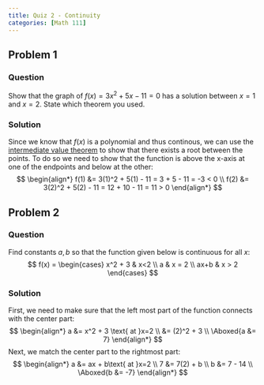 ```yaml
---
title: Quiz 2 - Continuity
categories: [Math 111]
---
```


## Problem 1
### Question
Show that the graph of $f(x) = 3x^2 + 5x - 11 = 0$ has a solution between $x=1$ and $x=2$.
State which theorem you used.

### Solution
Since we know that $f(x)$ is a polynomial and thus continous, we can use the [intermediate value theorem](https://en.wikipedia.org/wiki/Intermediate_value_theorem) to show that there exists a root between the points.
To do so we need to show that the function is above the x-axis at one of the endpoints and below at the other:
$$
\begin{align*}
f(1) &= 3(1)^2 + 5(1) - 11 = 3 + 5 - 11 = -3 < 0 \\
f(2) &= 3(2)^2 + 5(2) - 11 = 12 + 10 - 11 = 11 > 0
\end{align*}
$$


## Problem 2
### Question
Find constants $a,b$ so that the function given below is continuous for all $x$:
$$
f(x) = \begin{cases}
x^2 + 3 & x<2 \\
a & x = 2 \\
ax+b & x > 2
\end{cases}
$$

### Solution
First, we need to make sure that the left most part of the function connects with the center part:
$$
\begin{align*}
a &= x^2 + 3 \text{ at }x=2 \\
&= (2)^2 + 3 \\
\Aboxed{a &= 7}
\end{align*}
$$
Next, we match the center part to the rightmost part:
$$
\begin{align*}
a &= ax + b\text{ at }x=2 \\
7 &= 7(2) + b \\
b &= 7 - 14 \\
\Aboxed{b &= -7}
\end{align*}
$$
